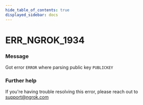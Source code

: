 ```yaml
---
hide_table_of_contents: true
displayed_sidebar: docs
---
```



# ERR_NGROK_1934

### Message

Got error `ERROR` where parsing public key `PUBLICKEY`

### Further help

If you're having trouble resolving this error, please reach out to [support@ngrok.com](mailto:support@ngrok.com?subject=Help%20with%20ERR_NGROK_1934)

<ErrorDetails error="err_ngrok_1934" />
